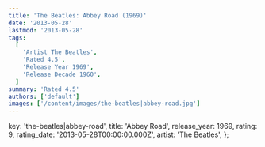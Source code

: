 ```yaml
---
title: 'The Beatles: Abbey Road (1969)'
date: '2013-05-28'
lastmod: '2013-05-28'
tags:
  [
    'Artist The Beatles',
    'Rated 4.5',
    'Release Year 1969',
    'Release Decade 1960',
  ]
summary: 'Rated 4.5'
authors: ['default']
images: ['/content/images/the-beatles|abbey-road.jpg']
---
```


  key: 'the-beatles|abbey-road',
  title: 'Abbey Road',
  release_year: 1969,
  rating: 9,
  rating_date: '2013-05-28T00:00:00.000Z',
  artist: 'The Beatles',
};

<MusicRating data={data} />
